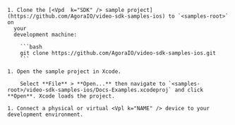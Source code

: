 <PlatformWrapper platform="ios">

    1. Clone the [<Vpd  k="SDK" /> sample project](https://github.com/AgoraIO/video-sdk-samples-ios) to `<samples-root>` on
      your
      development machine:

        ```bash
        git clone https://github.com/AgoraIO/video-sdk-samples-ios.git
        ```

    1. Open the sample project in Xcode.

        Select **File** > **Open...** then navigate to `<samples-root>/video-sdk-samples-ios/Docs-Examples.xcodeproj` and click **Open**. Xcode loads the project.

    1. Connect a physical or virtual <Vpl k="NAME" /> device to your development environment.

</PlatformWrapper>
